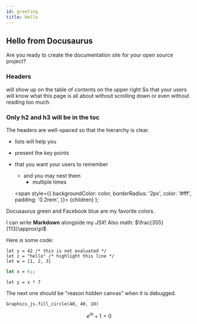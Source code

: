 ```yaml
---
id: greeting
title: Hello
---
```

## Hello from Docusaurus
Are you ready to create the documentation site for your open source project?
### Headers
will show up on the table of contents on the upper right
So that your users will know what this page is all about without scrolling down or even without reading too much.
### Only h2 and h3 will be in the toc
The headers are well-spaced so that the hierarchy is clear.
- lists will help you
- present the key points
- that you want your users to remember
  - and you may nest them
    - multiple times

  <span
    style={{
      backgroundColor: color,
      borderRadius: '2px',
      color: '#fff',
      padding: '0.2rem',
    }}>
    {children}
  </span>
);

<Highlight color="#25c2a0">Docusaurus green</Highlight> and <Highlight color="#1877F2">Facebook blue</Highlight> are my favorite colors.

I can write **Markdown** alongside my _JSX_! Also math: $\frac{355}{113}\approx\pi$

Here is some code:

```reason {2}
let y = 42 /* this is not evaluated */
let z = "hello" /* highlight this line */
let w = [1, 2, 3]
```

```ocaml hidden
let x = 6;;
```

```reason edit
let y = x * 7
```

The next one should be "reason hidden canvas" when it is debugged.

```reason canvas
Graphics_js.fill_circle(40, 40, 10)
```

$$
e^{i\pi}+1=0
$$
